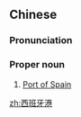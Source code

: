 ==Chinese==
{{zh-forms|type=31}}

===Pronunciation===
{{zh-pron
|m=Xībānyágǎng
|c=sai1 baan1 ngaa4 gong2
|cat=pn
}}

===Proper noun===
{{zh-proper noun}}

# [[Port of Spain]] {{gloss|capital of Trinidad and Tobago}}

{{zh-cat|Capital cities}}

[[zh:西班牙港]]